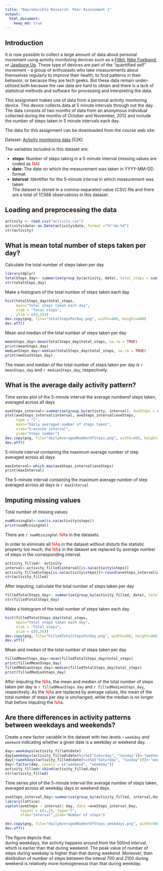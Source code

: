 ```yaml
---
title: "Reproducible Research: Peer Assessment 1"
output: 
  html_document:
    keep_md: true
---
```

## Introduction

It is now possible to collect a large amount of data about personal movement using activity monitoring devices such as a [Fitbit][1], [Nike Fuelband][2], or [Jawbone Up][3]. These type of devices are part of the “quantified self” movement – a group of enthusiasts who take measurements about themselves regularly to improve their health, to find patterns in their behavior, or because they are tech geeks. But these data remain under-utilized both because the raw data are hard to obtain and there is a lack of statistical methods and software for processing and interpreting the data.

This assignment makes use of data from a personal activity monitoring device. This device collects data at 5 minute intervals through out the day. The data consists of two months of data from an anonymous individual collected during the months of October and November, 2012 and include the number of steps taken in 5 minute intervals each day.

The data for this assignment can be downloaded from the course web site:

Dataset: [Activity monitoring data][4] [52K]

[1]:https://www.fitbit.com/fr/home
[2]:https://www.fitbit.com/fr/home
[3]:https://www.jawbone.com
[4]:https://d396qusza40orc.cloudfront.net/repdata%2Fdata%2Factivity.zip


The variables included in this dataset are:

- **steps**: Number of steps taking in a 5-minute interval (missing values are coded as <span style="color:red">NA</span>)  
- **date**: The date on which the measurement was taken in YYYY-MM-DD format  
- **interval**: Identifier for the 5-minute interval in which measurement was taken  
The dataset is stored in a comma-separated-value (CSV) file and there are a total of 17,568 observations in this dataset.

## Loading and preprocessing the data
```r
activity <- read.csv("activity.csv")
activity$date<-as.Date(activity$date, format ="%Y-%m-%d")
str(activity)
```
## What is mean total number of steps taken per day?

Calculate the total number of steps taken per day
```r
library(dplyr)
totalSteps_day<- summarise(group_by(activity, date), total_steps = sum(steps))
str(totalSteps_day)
```
Make a histogram of the total number of steps taken each day
```r
hist(totalSteps_day$total_steps,
     main="Total steps taken each day",
     xlab = "Total steps",
     ylim = c(0,35))
dev.copy(png, file="totalStepsPerDay.png", width=480, height=480)
dev.off()
```
Mean and median of the total number of steps taken per day
```r
meanSteps_day<-mean(totalSteps_day$total_steps, na.rm = TRUE)
print(meanSteps_day)
medianSteps_day<-median(totalSteps_day$total_steps, na.rm = TRUE)
print(medianSteps_day)
```
The mean and median of the total number of steps taken per day is `r meanSteps_day` and `r medianSteps_day`, respectively.

## What is the average daily activity pattern?

Time series plot of the 5-minute interval the average numberof steps taken, averaged across all days
```r
aveSteps_interval<-summarise(group_by(activity, interval), aveSteps = mean(steps, na.rm = TRUE))
plot(aveSteps_interval$interval, aveSteps_interval$aveSteps,
     type = "l",
     main="Daily averaged number of steps taken",
     xlab="5-minute interval",
     ylab="Steps number")
dev.copy(png, file="dailyAveragedNumberOfSteps.png", width=480, height=480)
dev.off()
```

5-minute interval containing the maximum average number of step averaged across all days
```r
maxInterval<-which.max(aveSteps_interval$aveSteps)
print(maxInterval)
```
The 5-minute interval containing the maximum average number of step averaged across all days is `r maxInterval` 


## Imputing missing values

Total number of missing values
```r
numMissingVal<-sum(is.na(activity$steps))
print(numMissingVal)
```
There are `r numMissingVal` <span style="color:red">NA</span>s in the datasets.

In order to eliminate all <span style="color:red">NA</span>s in the dataset without disturb the statistic property too much, the <span style="color:red">NA</span>s in the dataset are replaced by average number of steps in the corresponding interval.

```r
activity_filled<- activity
interval<-activity_filled$interval[is.na(activity$steps)]
activity_filled$steps[is.na(activity$steps)]<-round(aveSteps_interval$aveSteps[match(interval,aveSteps_interval$interval)])
str(activity_filled)
```
After imputing, calculate the total number of steps taken per day
```r
filledTotalSteps_day<- summarise(group_by(activity_filled, date), total_steps = sum(steps))
str(filledTotalSteps_day)
```
Make a histogram of the total number of steps taken each day
```r
hist(filledTotalSteps_day$total_steps,
     main="Total steps taken each day",
     xlab = "Total steps",
     ylim = c(0,35))
dev.copy(png, file="FilledTotalStepsPerDay.png", width=480, height=480)
dev.off()
```
Mean and median of the total number of steps taken per day
```r
filledMeanSteps_day<-mean(filledTotalSteps_day$total_steps)
print(filledMeanSteps_day)
filledMedianSteps_day<-median(filledTotalSteps_day$total_steps)
print(filledMedianSteps_day)
```
After imputing the <span style="color:red">NA</span>s, the mean and median of the total number of steps taken per day is `r filledMeanSteps_day` and `r filledMedianSteps_day`, respectively. As the <span style="color:red">NA</span>s are replaced by average values, the mean of the total number of steps per day is unchanged, while the median is no longer that before imputing the <span style="color:red">NA</span>s.

## Are there differences in activity patterns between weekdays and weekends?
Create a new factor variable in the dataset with two levels – `weekday` and `weekend` indicating whether a given date is a weekday or weekend day.
```r
day<-weekdays(activity_filled$date)
day[weekdays(activity_filled$date)%in%c("Saturday", "Sunday")]<-"weekend"
day[!(weekdays(activity_filled$date)%in%c("Saturday", "Sunday"))]<-"weekday"
day<-factor(day, levels = c("weekend", "weekday"))
activity_filled<-cbind(activity_filled,day)
str(activity_filled)
```
Time series plot of the 5-minute interval the average number of steps taken, averaged across all weekday days or weekend days
```r
aveSteps_interval_Day<-summarise(group_by(activity_filled, interval,day), aveSteps = mean(steps, na.rm = TRUE))
library(lattice)
xyplot(aveSteps ~ interval| day, data =aveSteps_interval_Day,
       layout = c(1,2), type="l",
       xlab="interval",ylab="Number of steps")

dev.copy(png, file="dailyAveragedNumberOfSteps_weekdays.png", width=480, height=480)
dev.off()
```
The figure depicts that:  
during weekdays, the activity happens around from the 500nd interval, which is earlier than that during weekend. The peak value of number of steps during weekday is higher than that during weekend. Moreover, then distibution of number of steps between the inteval 700 and 2100 during weekend is relatively more homogeneous than that during weekday.
